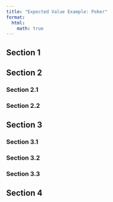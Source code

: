 ```yaml
---
title: "Expected Value Example: Poker"
format:
  html:
    math: true
---
```

## Section 1

## Section 2
### Section 2.1
### Section 2.2


## Section 3
### Section 3.1
### Section 3.2
### Section 3.3

## Section 4